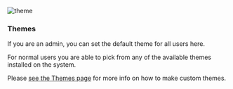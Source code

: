 
![theme](../../../public/guides/user-settings/user-settings-theme.png)

### Themes
If you are an admin, you can set the default theme for all users here. 

For normal users you are able to pick from any of the available themes installed on the system. 

 Please [see the Themes page](../themes.mdx) for more info on how to make custom themes. 
 